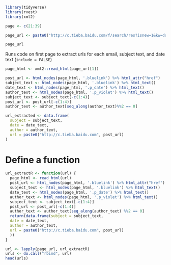 
```{r}
library(tidyverse)
library(rvest)
library(xml2)
```

```{r}
page <- c(21:39)

page_url <- paste0("http://c.tieba.baidu.com/f/search/res?isnew=1&kw=dota2&qw=kuku&rn=10&un=&only_thread=1&sm=1&sd=&ed=&pn=", page)

page_url
```

Runs code on first page to extract urls for each email, subject text, and date text (`include = FALSE`)

```{r}
page_html <- xml2::read_html(page_url[1])

post_url <- html_nodes(page_html, '.bluelink') %>% html_attr("href")
subject_text <- html_nodes(page_html, '.bluelink') %>% html_text() 
date_text <- html_nodes(page_html, '.p_date') %>% html_text() 
author_text <- html_nodes(page_html, '.p_violet') %>% html_text() 
subject_text <- subject_text[-c(1:4)] 
post_url <- post_url[-c(1:4)]
author_text <- author_text[seq_along(author_text)%%2 == 0]

url_extracted <- data.frame(
  subject = subject_text, 
  date = date_text, 
  author = author_text,  
  url = paste0("http://c.tieba.baidu.com", post_url)
)
```

# Define a function
```{r}
url_extractR <- function(url) {
  page_html <- read_html(url)
  post_url <- html_nodes(page_html, '.bluelink') %>% html_attr("href")
  subject_text <- html_nodes(page_html, '.bluelink') %>% html_text() 
  date_text <- html_nodes(page_html, '.p_date') %>% html_text() 
  author_text <- html_nodes(page_html, '.p_violet') %>% html_text() 
  subject_text <- subject_text[-c(1:4)] 
  post_url <- post_url[-c(1:4)]
  author_text <- author_text[seq_along(author_text) %%2 == 0]
  return(data.frame(subject = subject_text, 
  date = date_text, 
  author = author_text,  
  url = paste0("http://c.tieba.baidu.com", post_url)
  ))
}
```

```{r}
url <- lapply(page_url, url_extractR)
urls <- do.call("rbind", url)
head(urls)
```

